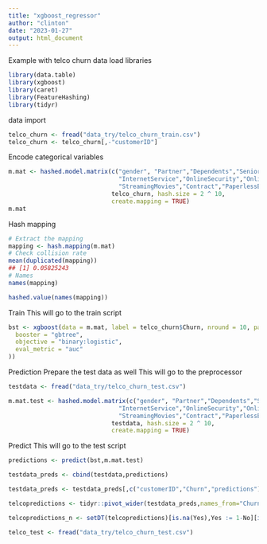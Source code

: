 ```yaml
---
title: "xgboost_regressor"
author: "clinton"
date: "2023-01-27"
output: html_document
---
```


Example with telco churn data
load libraries
```r
library(data.table)
library(xgboost)
library(caret)
library(FeatureHashing)
library(tidyr)
```

data import
```r
telco_churn <- fread("data_try/telco_churn_train.csv")
telco_churn <- telco_churn[,-"customerID"]
```

Encode categorical variables
```r
m.mat <- hashed.model.matrix(c("gender", "Partner","Dependents","SeniorCitizen","tenure","Dependents","PhoneService","MultipleLines",
                               "InternetService","OnlineSecurity","OnlineBackup","DeviceProtection","TechSupport","StreamingTV",
                               "StreamingMovies","Contract","PaperlessBilling","PaymentMethod","MonthlyCharges","TotalCharges"), 
                             telco_churn, hash.size = 2 ^ 10,
                             create.mapping = TRUE)
m.mat
```

Hash mapping 

```r
# Extract the mapping
mapping <- hash.mapping(m.mat)
# Check collision rate
mean(duplicated(mapping))
## [1] 0.05825243
# Names
names(mapping)
```

```r
hashed.value(names(mapping))
```

Train 
This will go to the train script
```r
bst <- xgboost(data = m.mat, label = telco_churn$Churn, nround = 10, params = list(
  booster = "gbtree",
  objective = "binary:logistic",
  eval_metric = "auc"
))
```

Prediction 
Prepare the test data as well
This will go to the preprocessor
```r
testdata <- fread("data_try/telco_churn_test.csv")
```

```r
m.mat.test <- hashed.model.matrix(c("gender", "Partner","Dependents","SeniorCitizen","tenure","Dependents","PhoneService","MultipleLines",
                               "InternetService","OnlineSecurity","OnlineBackup","DeviceProtection","TechSupport","StreamingTV",
                               "StreamingMovies","Contract","PaperlessBilling","PaymentMethod","MonthlyCharges","TotalCharges"), 
                             testdata, hash.size = 2 ^ 10,
                             create.mapping = TRUE)
```

Predict
This will go to the test script 
```r
predictions <- predict(bst,m.mat.test)

testdata_preds <- cbind(testdata,predictions)

testdata_preds <- testdata_preds[,c("customerID","Churn","predictions")]

telcopredictions <- tidyr::pivot_wider(testdata_preds,names_from="Churn",values_from="predictions")

telcopredictions_n <- setDT(telcopredictions)[is.na(Yes),Yes := 1-No][is.na(No),No := 1-Yes]

```

```r
telco_test <- fread("data_try/telco_churn_test.csv")
```


